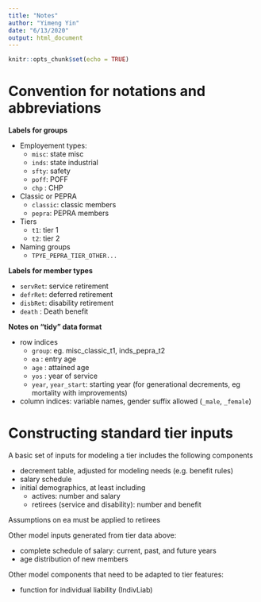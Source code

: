 ```yaml
---
title: "Notes"
author: "Yimeng Yin"
date: "6/13/2020"
output: html_document
---
```


```r
knitr::opts_chunk$set(echo = TRUE)
```



# Convention for notations and abbreviations 

**Labels for groups**

 - Employement types:
   - `misc`: state misc
   - `inds`: state industrial
   - `sfty`: safety
   - `poff`: POFF
   - `chp` : CHP
   
 - Classic or PEPRA 
   - `classic`: classic members
   - `pepra`: PEPRA members
   
 - Tiers
   - `t1`: tier 1
   - `t2`: tier 2
   
 - Naming groups
   - `TPYE_PEPRA_TIER_OTHER...`   

**Labels for member types**

 - `servRet`: service retirement
 - `defrRet`: deferred retirement
 - `disbRet`: disability retirement
 - `death`  : Death benefit   


**Notes on "tidy" data format**

- row indices
     - `group`: eg. misc_classic_t1, inds_pepra_t2 
     - `ea`   : entry age
     - `age`  : attained age
     - `yos`  : year of service
     - `year`, `year_start`: starting year (for generational decrements, eg mortality with improvements)
- column indices: variable names, gender suffix allowed (`_male`, `_female`)
             

# Constructing standard tier inputs

A basic set of inputs for modeling a tier includes the following components

 - decrement table, adjusted for modeling needs (e.g. benefit rules)
 - salary schedule
 - initial demographics, at least including 
   - actives: number and salary 
   - retirees (service and disability): number and benefit

Assumptions on ea must be applied to retirees

Other model inputs generated from tier data above:

 - complete schedule of salary: current, past, and future years
 - age distribution of new members

Other model components that need to be adapted to tier features:

 - function for individual liability (IndivLiab)




     

     

